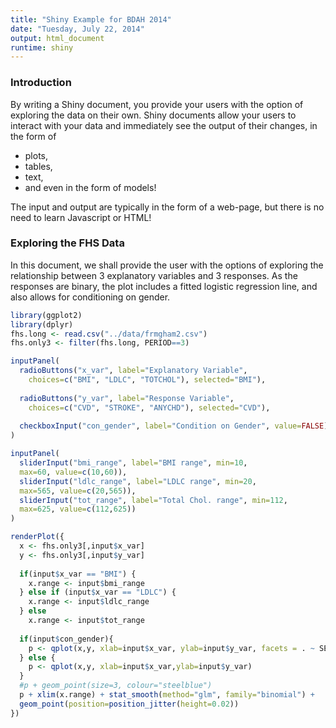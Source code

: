 ```yaml
---
title: "Shiny Example for BDAH 2014"
date: "Tuesday, July 22, 2014"
output: html_document
runtime: shiny
---
```


### Introduction
By writing a Shiny document, you provide your users with the option of exploring
the data on their own. Shiny documents allow your users to interact with your
data and immediately see the output of their changes, in the form of 

* plots, 
* tables,
* text, 
* and even in the form of models!

The input and output are typically in the form of a web-page, but there is no
need to learn Javascript or HTML!

### Exploring the FHS Data
In this document, we shall provide the user with the options of exploring the
relationship between 3 explanatory variables and 3 responses. As the responses
are binary, the plot includes a fitted logistic regression line, and also allows
for conditioning on gender. 

```r
library(ggplot2)
library(dplyr)
fhs.long <- read.csv("../data/frmgham2.csv")
fhs.only3 <- filter(fhs.long, PERIOD==3)
```

```r
inputPanel(
  radioButtons("x_var", label="Explanatory Variable", 
    choices=c("BMI", "LDLC", "TOTCHOL"), selected="BMI"),
  
  radioButtons("y_var", label="Response Variable", 
    choices=c("CVD", "STROKE", "ANYCHD"), selected="CVD"),
  
  checkboxInput("con_gender", label="Condition on Gender", value=FALSE)
)

inputPanel(
  sliderInput("bmi_range", label="BMI range", min=10,
  max=60, value=c(10,60)),
  sliderInput("ldlc_range", label="LDLC range", min=20,
  max=565, value=c(20,565)),
  sliderInput("tot_range", label="Total Chol. range", min=112,
  max=625, value=c(112,625))
)

renderPlot({
  x <- fhs.only3[,input$x_var]
  y <- fhs.only3[,input$y_var]
  
  if(input$x_var == "BMI") {
    x.range <- input$bmi_range
  } else if (input$x_var == "LDLC") {
    x.range <- input$ldlc_range
  } else 
    x.range <- input$tot_range
  
  if(input$con_gender){
    p <- qplot(x,y, xlab=input$x_var, ylab=input$y_var, facets = . ~ SEX, data=fhs.only3)
  } else {
    p <- qplot(x,y, xlab=input$x_var,ylab=input$y_var) 
  } 
  #p + geom_point(size=3, colour="steelblue")
  p + xlim(x.range) + stat_smooth(method="glm", family="binomial") + 
  geom_point(position=position_jitter(height=0.02)) 
})
```
